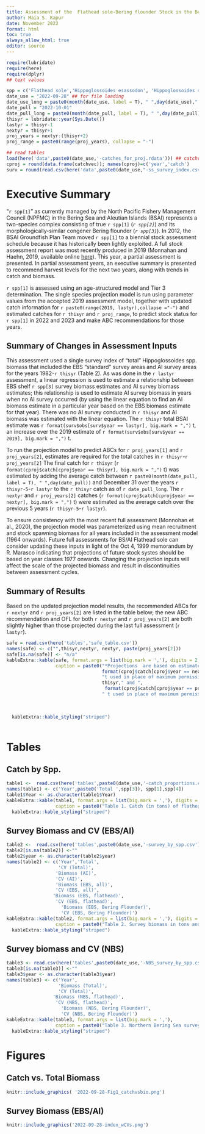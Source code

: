 ```yaml
---
title: Assessment of the  Flathead sole-Bering flounder Stock in the Bering Sea and Aleutian Islands
author: Maia S. Kapur
date: November 2022
format: html
toc: true
always_allow_html: true
editor: source
---
```


```r
require(lubridate)
require(here)
require(dplyr)
## text values

spp = c('Flathead sole','Hippoglossoides esassodon', 'Hippoglossoides spp.', 'Bering flounder')
date_use = "2022-09-28" ## for file loading
date_use_long = paste0(month(date_use, label = T), " ",day(date_use),", ",year(date_use))
date_pull = "2022-10-01"
date_pull_long = paste0(month(date_pull, label = T), " ",day(date_pull),", ",year(date_pull))
thisyr = lubridate::year(Sys.Date())
lastyr = thisyr-1
nextyr = thisyr+1
proj_years = nextyr:(thisyr+2)
proj_range = paste0(range(proj_years), collapse = "-")

## read tables
load(here('data',paste0(date_use,'-catches_for_proj.rdata'))) ## catchvec
cproj = round(data.frame(catchvec)); names(cproj)=c('year','catch')
surv = round(read.csv(here('data',paste0(date_use,"-ss_survey_index.csv"))))
```

# Executive Summary

"`r spp[1]`" as currently managed by the North Pacific Fishery Management Council (NPFMC) in the Bering Sea and Aleutian Islands (BSAI) represents a two-species complex consisting of true `r spp[1]` (*`r spp[2]`*) and its morphologically-similar congener Bering flounder (*`r spp[3]`*). In 2012, the BSAI Groundfish Plan Team moved `r spp[1]` to a biennial stock assessment schedule because it has historically been lightly exploited. A full stock assessment report was most recently produced in 2019 (Monnahan and Haehn, 2019, available online [here](https://apps-afsc.fisheries.noaa.gov/refm/docs/2019/BSAIflathead.pdf)). This year, a partial assessment is presented. In partial assessment years, an executive summary is presented to recommend harvest levels for the next two years, along with trends in catch and biomass.

`r spp[1]` is assessed using an age-structured model and Tier 3 determination. The single species projection model is run using parameter values from the accepted 2019 assessment model, together with updated catch information for `r paste0(range(2019, lastyr),collapse ="-")` and estimated catches for `r thisyr` and `r proj_range`, to predict stock status for `r spp[1]` in 2022 and 2023 and make ABC recommendations for those years.

## Summary of Changes in Assessment Inputs

This assessment used a single survey index of "total" Hippoglossoides spp. biomass that included the EBS "standard" survey areas and AI survey areas for the years 1982-`r thisyr` (Table 2). As was done in the `r lastyr` assessment, a linear regression is used to estimate a relationship between EBS shelf `r spp[3]` survey biomass estimates and AI survey biomass estimates; this relationship is used to estimate AI survey biomass in years when no AI survey occurred (by using the linear equation to find an AI biomass estimate in a particular year based on the EBS biomass estimate for that year). There was no AI survey conducted in `r thisyr` and AI biomass was estimated with the linear equation. The `r thisyr` total BSAI estimate was `r format(surv$obs[surv$year == lastyr], big.mark = ",")` t, an increase over the 2019 estimate of `r format(surv$obs[surv$year == 2019], big.mark = ",")` t.

To run the projection model to predict ABCs for `r proj_years[1]` and `r proj_years[2]`, estimates are required for the total catches in `r thisyr`-`r proj_years[2]` The final catch for `r thisyr` (`r format(cproj$catch[cproj$year == thisyr], big.mark = ",")` t) was estimated by adding the average catch between `r paste0(month(date_pull, label = T), " ",day(date_pull))` and December 31 over the years `r thisyr-5`-`r lastyr` to the `r thisyr` catch as of `r date_pull_long`. The `r nextyr` and `r proj_years[2]` catches (`r format(cproj$catch[cproj$year == nextyr], big.mark = ",")` t) were estimated as the average catch over the previous 5 years (`r thisyr-5`-`r lastyr`).

To ensure consistency with the most recent full assessment (Monnohan et al., 2020), the projection model was parameterized using mean recruitment and stock spawning biomass for all years included in the assessment model (1964 onwards). Future full assessments for BS/AI Flathead sole can consider updating these inputs in light of the Oct 4, 1999 memorandum by R. Marasco indicating that projections of future stock systes should be based on year classes 1977 onwards. Changing the projection inputs will affect the scale of the projected biomass and result in discontinuities between assessment cycles.

## Summary of Results

Based on the updated projection model results, the recommended ABCs for `r nextyr` and `r proj_years[2]` are listed in the table below; the new ABC recommendation and OFL for both `r nextyr` and `r proj_years[2]` are both slightly higher than those projected during the last full assessment (`r lastyr`).

```r
safe = read.csv(here('tables','safe_table.csv'))
names(safe) <- c("",thisyr,nextyr, nextyr, paste(proj_years[2]))
safe[is.na(safe)] <- "n/a"
kableExtra::kable(safe, format.args = list(big.mark = ','), digits = 2, row.names = FALSE,
                  caption = paste0("*Projections  are based on estimated catches of ", 
                                   format(cproj$catch[cproj$year == nextyr], big.mark = ","),
                                   "t used in place of maximum permissible ABC for ",
                                   thisyr," and ",
                                    format(cproj$catch[cproj$year == proj_years[1]], big.mark = ","),
                                   " t used in place of maximum permissible ABC for ",proj_range,
                                                                                             ". The final catch for ",
                                                                                             thisyr,
                                                                                             " was estimated by taking the average tons caught between ",paste0(month(date_pull, label = T), " ",day(date_pull))," and December 31 over the previous 5 years (",paste(range(thisyr-5,lastyr),collapse='-')," and adding this average amount to the catch-to-date as of ", date_pull_long,". The ",nextyr," and ", proj_years[2], "catch was estimated as the average of the total catch in each of the last 5 years.")) %>%
  kableExtra::kable_styling("striped")
                  
```

\newpage

# Tables

::: panel-tabset
## Catch by Spp.

```r
table1 <-  read.csv(here('tables',paste0(date_use,'-catch_proportions.csv'))) 
names(table1) <- c('Year',paste0('Total ',spp[3]), spp[1],spp[4])
table1$Year <- as.character(table1$Year)
kableExtra::kable(table1, format.args = list(big.mark = ','), digits = 2,
                  caption = paste0("Table 1. Catch (in tons) of flathead sole and Bering flounder combined ", spp[2]," and ", spp[1]," only, and ", spp[3]," only in the BSAI as of ",date_pull_long," Observer data on species-specific extrapolated weight in each haul was summed over hauls within each year and used to calculate the proportion of the total Hippoglossoides spp. catch that was flathead sole or Bering flounder. Proportions were multiplied by the total Hippoglossoides spp. (flathead sole and Bering flounder combined) catches reported by AKFIN to obtain total catch of flathead sole separately from that of Bering flounder. 2022 catches current as of ",date_use_long,".")) %>%
  kableExtra::kable_styling("striped")
```

## Survey Biomass and CV (EBS/AI)

```r
table2 <-  read.csv(here('tables',paste0(date_use,'-survey_by_spp.csv'))) 
table2[is.na(table2)] <-""
table2$year <- as.character(table2$year)
names(table2) <- c('Year','Total', 
                   'CV (Total)',
                  'Biomass (AI)',
                  'CV (AI)',
                  'Biomass (EBS, all)',
                  'CV (EBS, all)',
                 'Biomass (EBS, flathead)',
                  'CV (EBS, flathead)',
                    'Biomass (EBS, Bering Flounder)',
                    'CV (EBS, Bering Flounder)')
kableExtra::kable(table2, format.args = list(big.mark = ','), digits = 2,
                  caption = paste0("Table 2. Survey biomass in tons and coefficient of variation (CV) of Hippoglossoides spp. combined (flathead sole and Bering flounder) across the entire BSAI; flathead sole only in the Aleutian Islands, Hippoglossoides spp. combined in the Eastern Bering Sea (EBS) shelf survey, flathead sole only in EBS shelf survey, and Bering flounder only in the EBS shelf survey. Slight discrepancies in totals may occur due to rounding. Bolded years are not included in base model.'Data accessed via Oracle database query on ",date_use_long,".")) %>%
  kableExtra::kable_styling("striped")
```

## Survey biomass and CV (NBS)

```r
table3 <- read.csv(here('tables',paste0(date_use,'-NBS_survey_by_spp.csv'))) 
table3[is.na(table3)] <-""
table3$year <- as.character(table3$year)
names(table3) <- c('Year',
                   'Biomass (Total)', 
                   'CV (Total)',
                 'Biomass (NBS, flathead)',
                  'CV (NBS, flathead)',
                    'Biomass (NBS, Bering Flounder)',
                    'CV (NBS, Bering Flounder)')
kableExtra::kable(table3, format.args = list(big.mark = ','), 
                  caption = paste0("Table 3. Northern Bering Sea survey biomass (t) and coefficient of variation (CV) for flathead sole, Bering flounder, and the two combined (Hippoglossoides spp.).  These data are not included in the base model and are presented here for reference only. Data accessed via Oracle database query on ",date_use_long,"."))%>%
  kableExtra::kable_styling("striped")


```
:::

\newpage

# Figures

::: panel-tabset
## Catch vs. Total Biomass

```r
knitr::include_graphics( '2022-09-28-Fig1_catchvsbio.png')
```

## Survey Biomass (EBS/AI)

```r
knitr::include_graphics('2022-09-28-index_wCVs.png')
```
:::
